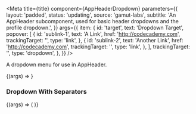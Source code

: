 

<Meta
  title={title}
  component={AppHeaderDropdown}
  parameters={{
    layout: 'padded',
    status: 'updating',
    source: 'gamut-labs',
    subtitle:
      'An AppHeader subcomponent, used for basic header dropdowns and the profile dropdown.',
  }}
  args={{
    item: {
      id: 'target',
      text: 'Dropdown Target',
      popover: [
        {
          id: 'sublink-1',
          text: 'A Link',
          href: 'http://codecademy.com',
          trackingTarget: '',
          type: 'link',
        },
        {
          id: 'sublink-2',
          text: 'Another Link',
          href: 'http://codecademy.com',
          trackingTarget: '',
          type: 'link',
        },
      ],
      trackingTarget: '',
      type: 'dropdown',
    },
  }}
/>

A dropdown menu for use in <LinkTo kind="Molecules/AppHeader" story="AppHeader">AppHeader</LinkTo>.

<Canvas>
  <Story name="AppHeaderDropdown">
    {(args) => <AppHeaderDropdown {...args} />}
  </Story>
</Canvas>

<PropsTable story="AppHeaderDropdown" />

### Dropdown With Separators

<Canvas>
  <Story
    args={{
      item: MOCK_PROFILE_DROPDOWN,
    }}
    name="AppHeaderSeparatedDropdown"
  >
    {(args) => (
      <Box height="200">
        <Box position="absolute" left="225">
          <AppHeaderDropdown {...args} />
        </Box>
      </Box>
    )}
  </Story>
</Canvas>

